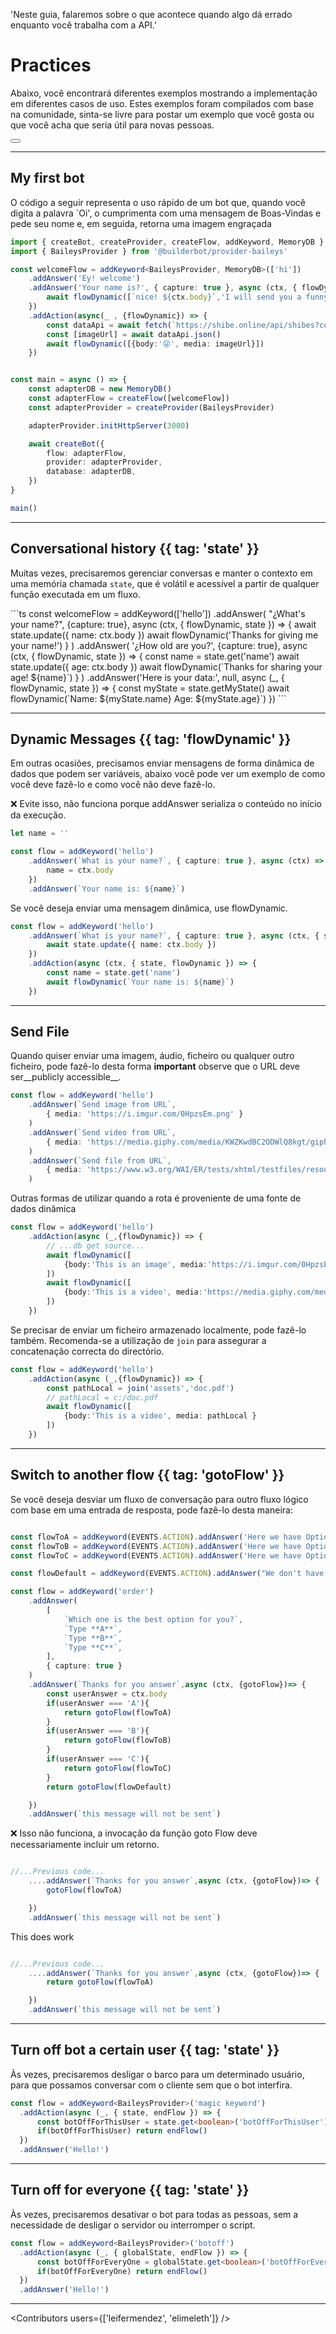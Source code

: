 
  'Neste guia, falaremos sobre o que acontece quando algo dá errado enquanto você trabalha com a API.'

# Practices

Abaixo, você encontrará diferentes exemplos mostrando a implementação em diferentes casos de uso. Estes exemplos foram compilados com base na comunidade, sinta-se livre para postar um exemplo que você gosta ou que você acha que seria útil para novas pessoas.

<div className="not-prose aling-block">
  <Button
    href="https://git-scm.com/downloads"
    variant="text"
    target="_blank"
    arrow="right"
    children="Contribute with your example"
  />
</div>

---

## My first bot

O código a seguir representa o uso rápido de um bot que, quando você digita a palavra `Oi', o cumprimenta com uma mensagem de Boas-Vindas e pede seu nome e, em seguida, retorna uma imagem engraçada

```ts {{ title: 'app.ts' }}
import { createBot, createProvider, createFlow, addKeyword, MemoryDB } from '@builderbot/bot'
import { BaileysProvider } from '@builderbot/provider-baileys'

const welcomeFlow = addKeyword<BaileysProvider, MemoryDB>(['hi'])
    .addAnswer('Ey! welcome')
    .addAnswer('Your name is?', { capture: true }, async (ctx, { flowDynamic }) => {
        await flowDynamic([`nice! ${ctx.body}`,'I will send you a funny image'])
    })
    .addAction(async(_ , {flowDynamic}) => {
        const dataApi = await fetch(`https://shibe.online/api/shibes?count=1&urls=true&httpsUrls=true`)
        const [imageUrl] = await dataApi.json()
        await flowDynamic([{body:'😜', media: imageUrl}])
    })


const main = async () => {
    const adapterDB = new MemoryDB()
    const adapterFlow = createFlow([welcomeFlow])
    const adapterProvider = createProvider(BaileysProvider)

    adapterProvider.initHttpServer(3000)

    await createBot({
        flow: adapterFlow,
        provider: adapterProvider,
        database: adapterDB,
    })
}

main()
```


---

## Conversational history {{ tag: 'state'  }}

Muitas vezes, precisaremos gerenciar conversas e manter o contexto em uma memória chamada `state`, que é volátil e acessível a partir de qualquer função executada em um fluxo.

<CodeGroup>
```ts 
  const welcomeFlow = addKeyword(['hello'])
      .addAnswer(
          "¿What's your name?",
          {capture: true},
          async (ctx, { flowDynamic, state }) => {
              await state.update({ name: ctx.body })
              await flowDynamic('Thanks for giving me your name!')
          }
      )
      .addAnswer(
          '¿How old are you?',
           {capture: true},
          async (ctx, { flowDynamic, state }) => {
              const name = state.get('name')
              await state.update({ age: ctx.body })
              await flowDynamic(`Thanks for sharing your age! ${name}`)
          }
      )
      .addAnswer('Here is your data:', null, async (_, { flowDynamic, state }) => {
          const myState = state.getMyState()
          await flowDynamic(`Name: ${myState.name} Age: ${myState.age}`)
      })
```
</CodeGroup>


---

## Dynamic Messages {{ tag: 'flowDynamic'  }}

Em outras ocasiões, precisamos enviar mensagens de forma dinâmica de dados que podem ser variáveis, abaixo você pode ver um exemplo de como você deve fazê-lo e como você não deve fazê-lo.

<Error>
 ❌ Evite isso, não funciona porque addAnswer serializa o conteúdo no início da execução.
</Error>

```ts
let name = ''

const flow = addKeyword('hello')
    .addAnswer(`What is your name?`, { capture: true }, async (ctx) => {
        name = ctx.body
    })
    .addAnswer(`Your name is: ${name}`)
```
<Note>
Se você deseja enviar uma mensagem dinâmica, use flowDynamic.
</Note>

```ts
const flow = addKeyword('hello')
    .addAnswer(`What is your name?`, { capture: true }, async (ctx, { state }) => {
        await state.update({ name: ctx.body })
    })
    .addAction(async (ctx, { state, flowDynamic }) => {
        const name = state.get('name')
        await flowDynamic(`Your name is: ${name}`)
    })
```

---

## Send File

Quando quiser enviar uma imagem, áudio, ficheiro ou qualquer outro ficheiro, pode fazê-lo desta forma __important__ observe que o URL deve ser__publicly accessible__.

```ts
const flow = addKeyword('hello')
    .addAnswer(`Send image from URL`, 
        { media: 'https://i.imgur.com/0HpzsEm.png' }
    )
    .addAnswer(`Send video from URL`, 
        { media: 'https://media.giphy.com/media/KWZKwdBC2ODWlQ8kgt/giphy.mp4' }
    )
    .addAnswer(`Send file from URL`, 
        { media: 'https://www.w3.org/WAI/ER/tests/xhtml/testfiles/resources/pdf/dummy.pdf' }
    )
```

Outras formas de utilizar quando a rota é proveniente de uma fonte de dados dinâmica

```ts
const flow = addKeyword('hello')
    .addAction(async (_,{flowDynamic}) => {
        // ...db get source...
        await flowDynamic([
            {body:'This is an image', media:'https://i.imgur.com/0HpzsEm.png'}
        ])
        await flowDynamic([
            {body:'This is a video', media:'https://media.giphy.com/media/KWZKwdBC2ODWlQ8kgt/giphy.mp4'}
        ])
    })

```

Se precisar de enviar um ficheiro armazenado localmente, pode fazê-lo também. Recomenda-se a utilização de `join` para assegurar a concatenação correcta do directório.

```ts
const flow = addKeyword('hello')
    .addAction(async (_,{flowDynamic}) => {
        const pathLocal = join('assets','doc.pdf')
        // pathLocal = c:/doc.pdf
        await flowDynamic([
            {body:'This is a video', media: pathLocal }
        ])
    })

```

---

## Switch to another flow {{ tag: 'gotoFlow'  }}

Se você deseja desviar um fluxo de conversação para outro fluxo lógico com base em uma entrada de resposta, pode fazê-lo desta maneira:

```ts

const flowToA = addKeyword(EVENTS.ACTION).addAnswer('Here we have Option A!')
const flowToB = addKeyword(EVENTS.ACTION).addAnswer('Here we have Option B!')
const flowToC = addKeyword(EVENTS.ACTION).addAnswer('Here we have Option C!')

const flowDefault = addKeyword(EVENTS.ACTION).addAnswer("We don't have that Option 🤔")

const flow = addKeyword('order')
    .addAnswer(
        [
            `Which one is the best option for you?`,
            `Type **A**`,
            `Type **B**`,
            `Type **C**`,
        ], 
        { capture: true }
    )
    .addAnswer(`Thanks for you answer`,async (ctx, {gotoFlow})=> {
        const userAnswer = ctx.body
        if(userAnswer === 'A'){
            return gotoFlow(flowToA)
        } 
        if(userAnswer === 'B'){
            return gotoFlow(flowToB)
        } 
        if(userAnswer === 'C'){
            return gotoFlow(flowToC)
        } 
        return gotoFlow(flowDefault)

    })
    .addAnswer(`this message will not be sent`)
```

<Error>
 ❌ Isso não funciona, a invocação da função goto Flow deve necessariamente incluir um retorno.
</Error>

```ts

//...Previous code...
    ....addAnswer(`Thanks for you answer`,async (ctx, {gotoFlow})=> {
        gotoFlow(flowToA)

    })
    .addAnswer(`this message will not be sent`)
```

<Note>
 This does work
</Note>

```ts

//...Previous code...
    ....addAnswer(`Thanks for you answer`,async (ctx, {gotoFlow})=> {
        return gotoFlow(flowToA)

    })
    .addAnswer(`this message will not be sent`)
```

---

## Turn off bot a certain user {{ tag: 'state'  }}

Às vezes, precisaremos desligar o barco para um determinado usuário, para que possamos conversar com o cliente sem que o bot interfira.

```ts
const flow = addKeyword<BaileysProvider>('magic keyword')
  .addAction(async (_, { state, endFlow }) => {
      const botOffForThisUser = state.get<boolean>('botOffForThisUser')
      if(botOffForThisUser) return endFlow()
  })
  .addAnswer('Hello!')
```

---

## Turn off for everyone {{ tag: 'state'  }}

Às vezes, precisaremos desativar o bot para todas as pessoas, sem a necessidade de desligar o servidor ou interromper o script.

```ts
const flow = addKeyword<BaileysProvider>('botoff')
  .addAction(async (_, { globalState, endFlow }) => {
      const botOffForEveryOne = globalState.get<boolean>('botOffForEveryOne')
      if(botOffForEveryOne) return endFlow()
  })
  .addAnswer('Hello!')
```

---

<Guides />

<Resources />

<Contributors users={['leifermendez', 'elimeleth']} />
